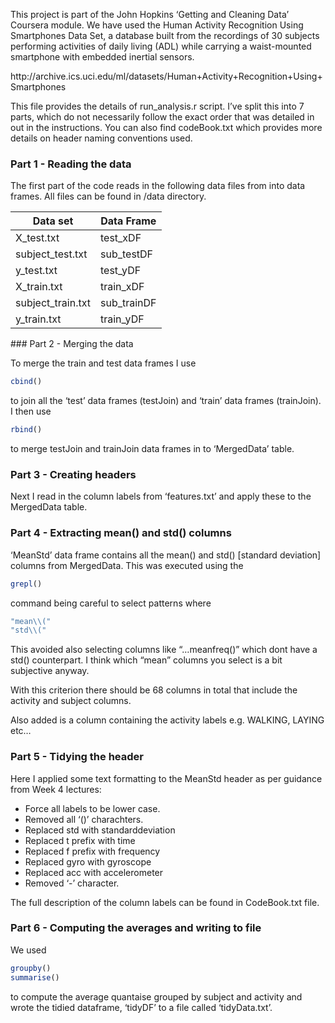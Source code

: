 
This project is part of the John Hopkins 'Getting and Cleaning Data' Coursera module. We have used the Human Activity Recognition Using Smartphones Data Set, a database built from the recordings of 30 subjects performing activities of daily living (ADL) while carrying a waist-mounted smartphone with embedded inertial sensors.

http://archive.ics.uci.edu/ml/datasets/Human+Activity+Recognition+Using+Smartphones


This file provides the details of run_analysis.r script. I've split this into 7 parts, which do not necessarily follow the exact order that was detailed in out in the instructions. You can also find codeBook.txt which provides more details on header naming conventions used. 

### Part 1 - Reading the data

The first part of the code reads in the following data files from into data frames. All files can be found in /data directory.

Data set | Data Frame
------------- | -------------
X_test.txt | test_xDF
subject_test.txt | sub_testDF
y_test.txt | test_yDF
X_train.txt | train_xDF
subject_train.txt | sub_trainDF
y_train.txt | train_yDF



### Part 2 - Merging the data

To merge the train and test data frames I  use 
```r
cbind()
```
to join all the 'test' data frames (testJoin) and 'train' data frames (trainJoin). I  then use 
```r
rbind()
```
to merge testJoin and trainJoin data frames in to 'MergedData' table.

### Part 3 - Creating headers  

Next I  read in the column labels from 'features.txt' and apply these to the MergedData table.

### Part 4 - Extracting mean() and std() columns
'MeanStd' data frame contains all the mean() and std() [standard deviation] columns from MergedData.  This was executed using the 
```r
grepl() 
```
command being careful to select patterns where 
```r
"mean\\("
"std\\("
```
This avoided also selecting columns like "...meanfreq()" which dont have a std() counterpart. I think which "mean" columns you select is a bit subjective anyway. 

With this criterion there should be 68 columns in total that include the activity and subject columns.

Also added is a column containing the activity labels e.g. WALKING, LAYING etc... 

### Part 5 - Tidying the header
Here I  applied some text formatting to the MeanStd header as per guidance from Week 4 lectures:

* Force all labels to be lower case.
* Removed all '()' charachters.
* Replaced std with standarddeviation
* Replaced t prefix with time
* Replaced f prefix with frequency
* Replaced gyro with gyroscope
* Replaced acc with accelerometer
* Removed '-' character.

The full description of the column labels can be found in CodeBook.txt file.



### Part 6 - Computing the averages and writing to file

We used 
```r
groupby()
summarise()
```
to compute the average quantaise grouped by subject and activity and wrote the tidied dataframe, 'tidyDF' to a file called 'tidyData.txt'.
